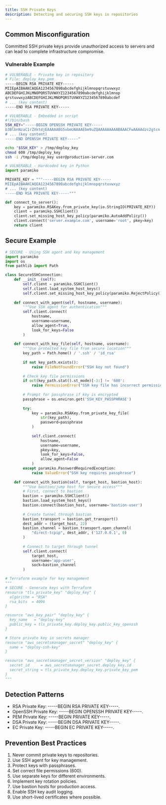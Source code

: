 ```yaml
---
title: SSH Private Keys
description: Detecting and securing SSH keys in repositories
---
```


## Common Misconfiguration

Committed SSH private keys provide unauthorized access to servers and can lead to complete infrastructure compromise.

### Vulnerable Example

```bash
# VULNERABLE - Private key in repository
# File: deploy_key.pem
-----BEGIN RSA PRIVATE KEY-----
MIIEpAIBAAKCAQEA1234567890abcdefghijklmnopqrstuvwxyz
ABCDEFGHIJKLMNOPQRSTUVWXYZ1234567890abcdefghijklmnop
qrstuvwxyzABCDEFGHIJKLMNOPQRSTUVWXYZ1234567890abcdef
# ... (key content)
-----END RSA PRIVATE KEY-----

# VULNERABLE - Embedded in script
#!/bin/bash
SSH_KEY="-----BEGIN OPENSSH PRIVATE KEY-----
b3BlbnNzaC1rZXktdjEAAAAABG5vbmUAAAAEbm9uZQAAAAAAAAABAAACFwAAAAdzc2gtcn
# ... (key content)
-----END OPENSSH PRIVATE KEY-----"

echo "$SSH_KEY" > /tmp/deploy_key
chmod 600 /tmp/deploy_key
ssh -i /tmp/deploy_key user@production-server.com
```

```python
# VULNERABLE - Hardcoded key in Python
import paramiko

PRIVATE_KEY = """-----BEGIN RSA PRIVATE KEY-----
MIIEpAIBAAKCAQEA1234567890abcdefghijklmnopqrstuvwxyz
# ... (key content)
-----END RSA PRIVATE KEY-----"""

def connect_to_server():
    key = paramiko.RSAKey.from_private_key(io.StringIO(PRIVATE_KEY))
    client = paramiko.SSHClient()
    client.set_missing_host_key_policy(paramiko.AutoAddPolicy())
    client.connect('server.example.com', username='root', pkey=key)
    return client
```

## Secure Example

```python
# SECURE - Using SSH agent and key management
import paramiko
import os
from pathlib import Path

class SecureSSHConnection:
    def __init__(self):
        self.client = paramiko.SSHClient()
        self.client.load_system_host_keys()
        self.client.set_missing_host_key_policy(paramiko.RejectPolicy())
    
    def connect_with_agent(self, hostname, username):
        """Use SSH agent for authentication"""
        self.client.connect(
            hostname,
            username=username,
            allow_agent=True,
            look_for_keys=False
        )
    
    def connect_with_key_file(self, hostname, username):
        """Use protected key file from secure location"""
        key_path = Path.home() / '.ssh' / 'id_rsa'
        
        if not key_path.exists():
            raise FileNotFoundError("SSH key not found")
        
        # Check key file permissions
        if oct(key_path.stat().st_mode)[-3:] != '600':
            raise PermissionError("SSH key file has incorrect permissions")
        
        # Prompt for passphrase if key is encrypted
        passphrase = os.environ.get('SSH_KEY_PASSPHRASE')
        
        try:
            key = paramiko.RSAKey.from_private_key_file(
                str(key_path),
                password=passphrase
            )
            
            self.client.connect(
                hostname,
                username=username,
                pkey=key,
                look_for_keys=False,
                allow_agent=False
            )
        except paramiko.PasswordRequiredException:
            raise ValueError("SSH key requires passphrase")
    
    def connect_with_bastion(self, target_host, bastion_host):
        """Use bastion/jump host for secure access"""
        # First, connect to bastion
        bastion = paramiko.SSHClient()
        bastion.load_system_host_keys()
        bastion.connect(bastion_host, username='bastion-user')
        
        # Create tunnel through bastion
        bastion_transport = bastion.get_transport()
        dest_addr = (target_host, 22)
        bastion_channel = bastion_transport.open_channel(
            "direct-tcpip", dest_addr, ('127.0.0.1', 0)
        )
        
        # Connect to target through tunnel
        self.client.connect(
            target_host,
            username='app-user',
            sock=bastion_channel
        )

# Terraform example for key management
"""
# SECURE - Generate keys with Terraform
resource "tls_private_key" "deploy_key" {
  algorithm = "RSA"
  rsa_bits  = 4096
}

resource "aws_key_pair" "deploy_key" {
  key_name   = "deploy-key"
  public_key = tls_private_key.deploy_key.public_key_openssh
}

# Store private key in secrets manager
resource "aws_secretsmanager_secret" "deploy_key" {
  name = "deploy-ssh-key"
}

resource "aws_secretsmanager_secret_version" "deploy_key" {
  secret_id     = aws_secretsmanager_secret.deploy_key.id
  secret_string = tls_private_key.deploy_key.private_key_pem
}
"""
```

## Detection Patterns

  * RSA Private Key: -----BEGIN RSA PRIVATE KEY-----.
  * OpenSSH Private Key: -----BEGIN OPENSSH PRIVATE KEY-----.
  * PEM Private Key: -----BEGIN PRIVATE KEY-----.
  * DSA Private Key: -----BEGIN DSA PRIVATE KEY-----.
  * EC Private Key: -----BEGIN EC PRIVATE KEY-----.

## Prevention Best Practices

  1. Never commit private keys to repositories.
  2. Use SSH agent for key management.
  3. Protect keys with passphrases.
  4. Set correct file permissions (600).
  5. Use separate keys for different environments.
  6. Implement key rotation policies.
  7. Use bastion hosts for production access.
  8. Enable SSH key audit logging.
  9. Use short-lived certificates where possible.